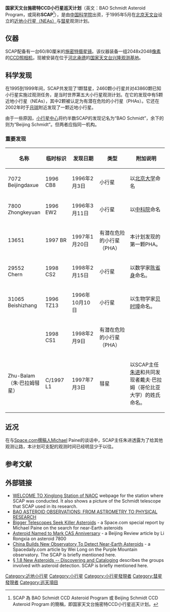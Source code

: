 '''国家天文台施密特CCD小行星巡天计划'''（英文：BAO Schmidt Asteroid Program，或简称'''SCAP'''<ref name="SCAP">SCAP 為 BAO Schmidt CCD Asteroid Program 或 Beijing Schmidt CCD Asteroid Program 的簡稱，即国家天文台施密特CCD小行星巡天计划。{{Cite web|url=http://batc.bao.ac.cn/work/work10.htm#二. BATC小行星巡天的概况|title=二. BATC小行星巡天的概况|accessdate=2015-07-07|work=大视场CCD小行星巡天及物理研究|publisher=BATC课题组|archive-date=2015-05-26|archive-url=https://web.archive.org/web/20150526112648/http://batc.bao.ac.cn/work/work10.htm#二.|dead-url=no}}</ref>），是由[[中国科学院|中国科学院]]出资，于1995年5月在[[北京天文台|北京天文台]]设立的[[近地小行星|近地小行星（NEAs）]]与[[彗星|彗星]]观测计划。

==仪器==
SCAP配备有一台60/80厘米的[[施密特摄星镜|施密特摄星镜]]。该仪器装备一组2048x2048[[像素|像素]]的[[电荷耦合元件|CCD]][[照相机|照相机]]，现被安装在位于[[河北|河北]][[承德|承德]]的[[国家天文台兴隆观测基地|国家天文台兴隆观测基地]]。

== 科学发现 ==
在1995到1999年间，SCAP共发现了1颗彗星，2460颗小行星并对43860颗已知小行星实施过观测任务，是当时世界第五大小行星观测计划。在它的发现中有5颗近地小行星（NEAs），其中2颗被认定为有潜在危险的小行星（PHAs）。它还在2002年时于[[月球|月球]]附近发现了一颗近地小行星。

由于一些原因，[[小行星中心|小行星中心]]将约半数SCAP的发现记名为“BAO Schmidt”，余下的则为“Beijing Schmidt”。但两者应指同一机构。

=== 重要发现 ===
{| border="1" cellpadding="2"
!width="50"|名称
!width="80"|临时标识
!width="110"|发现日期
!width="100"|类型
!width="170"|附加说明
|-
|7072<br/>Beijingdaxue
|1996 CB8
|1996年2月3日
|小行星
|以[[北京大学|北京大学]]命名
|-
|7800<br/>Zhongkeyuan
|1996 EW2
|1996年3月11日
|小行星
|以[[中国科学院|中科院]]命名
|-
|13651
|1997 BR
|1997年1月20日
|有潜在危险的小行星（PHA）
|本计划发现的第一颗PHA。
|-
|29552<br/>Chern 
|1998 CS2
|1998年2月15日
|小行星
|以数学家[[陈省身|陈省身]]命名。
|-
|31065<br/>Beishizhang 
|1996 TZ13
|1996年10月10日
|小行星
|以生物学家[[贝时璋|贝时璋]]命名。  
|- 
|  
|1998 CS1
|1998年2月9日
|有潜在危险的小行星（PHA）
|
|- 
|Zhu-Balam<br/>（朱·巴拉姆彗星） 
|C/1997 L1
|1997年7月3日
|彗星
|以SCAP主任[[朱进|朱进]]和共同发现者戴夫·巴拉姆（哥伦比亚大学）的姓氏命名。
|}

== 近况 ==
在与[[Space.com|Space.com]][[撰稿人|撰稿人]]Michael Paine的谈话中，SCAP主任朱进透露为了给其他观测让路，本计划可支配的观测时间已经明显少于以往。

==参考文献==
{{Reflist}}

==外部链接==
* [https://web.archive.org/web/20071212191845/http://www.bao.ac.cn/bao/station/xl/index-e.html WELCOME TO Xinglong Station of NAOC] webpage for the station where SCAP was conducted. It also shows a picture of the Schmidt telescope that SCAP used in its research.
* [http://www.astropa.unipa.it/Asteroids2001/Abstracts/Posters/zhu2.doc BAO ASTEROID OBSERVATIONS: FROM ASTROMETRY TO PHYSICAL RESEARCH <abstract>]{{Wayback|url=http://www.astropa.unipa.it/Asteroids2001/Abstracts/Posters/zhu2.doc |date=20110517215811 }} 
* [http://www.space.com/news/japan_spacewatch_000426.html Bigger Telescopes Seek Killer Asteroids]{{Wayback|url=http://www.space.com/news/japan_spacewatch_000426.html |date=20000816005832 }} - a Space.com special report by Michael Paine on the search for near-Earth asteroids
* [http://www.china.org.cn/Beijing-Review/Beijing/BeijingReview/99Nov/bjr99-45e-14.htm Asteroid Named to Mark CAS Anniversary] - a Beijing Review article by Li Rongxia on asteroid 7800
* [http://www.spacedaily.com/news/asteroid-00l.html China Builds New Observatory To Detect Near-Earth Asteroids]{{Wayback|url=http://www.spacedaily.com/news/asteroid-00l.html |date=20110514082641 }} - a Spacedaily.com article by Wei Long on the Purple Mountain observatory. The SCAP is briefly mentioned here.
* [http://www.permanent.com/a-catalo.htm § 1.8 New Asteroids -- Discovering and Cataloging]{{Wayback|url=http://www.permanent.com/a-catalo.htm |date=20100903132547 }} describes the groups involved with asteroid detection. SCAP is briefly mentioned here.

{{Planetary defense}}

[[Category:近地小行星|Category:近地小行星]]
[[Category:小行星|Category:小行星]]
[[Category:小行星發現者|Category:小行星發現者]]
[[Category:彗星發現者|Category:彗星發現者]]
[[Category:巡天項目|Category:巡天項目]]